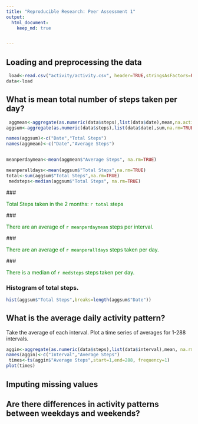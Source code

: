 ---
title: "Reproducible Research: Peer Assessment 1"
output: 
  html_document:
    keep_md: true


---
<style type="text/css">
p.import { color:green;}
</style>


## Loading and preprocessing the data

```{r load}
 load<-read.csv("activity/activity.csv", header=TRUE,stringsAsFactors=FALSE)
data<-load

```


## What is mean total number of steps taken per day?

```{r mean}
 aggmean<-aggregate(as.numeric(data$steps),list(data$date),mean,na.action=na.omit)
aggsum<-aggregate(as.numeric(data$steps),list(data$date),sum,na.rm=TRUE)

names(aggsum)<-c("Date","Total Steps")
names(aggmean)<-c("Date","Average Steps")

meanperdaymean<-mean(aggmean$"Average Steps", na.rm=TRUE)

meanperalldays<-mean(aggsum$"Total Steps",na.rm=TRUE)
total<-sum(aggsum$"Total Steps",na.rm=TRUE)
 medsteps<-median(aggsum$"Total Steps", na.rm=TRUE)
```
### <p class=import>Total Steps taken in the 2 months: `r total` steps</p>

### <p class=import>There are an average of `r meanperdaymean` steps per interval. </p>

### <p class=import>There are an average of `r meanperalldays` steps taken per day. </p>

### <p class=import>There is a median of `r medsteps` steps taken per day. </p>

### Histogram of total steps.
```{r total steps histogram}
hist(aggsum$"Total Steps",breaks=length(aggsum$"Date"))
```



## What is the average daily activity pattern?


Take the average of each interval.
Plot a time series of averages for 1-288 intervals.
```{r average steps per interval}
aggin<-aggregate(as.numeric(data$steps),list(data$interval),mean, na.rm=TRUE)
names(aggin)<-c("Interval","Average Steps")
 times<-ts(aggin$"Average Steps",start=1,end=288, frequency=1)
plot(times)

```



## Imputing missing values



## Are there differences in activity patterns between weekdays and weekends?
